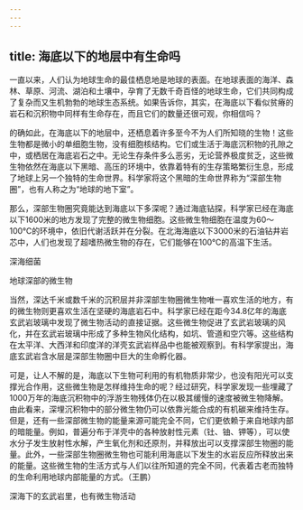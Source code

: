 ```yaml
---
---
---
```

title: 海底以下的地层中有生命吗
---




一直以来，人们认为地球生命的最佳栖息地是地球的表面。在地球表面的海洋、森林、草原、河流、湖泊和土壤中，孕育了无数千奇百怪的地球生命，它们共同构成了复杂而又生机勃勃的地球生态系统。如果告诉你，其实，在海底以下看似贫瘠的岩石和沉积物中同样有生命存在，而且它们的数量还很可观，你相信吗？

的确如此，在海底以下的地层中，还栖息着许多至今不为人们所知晓的生物！这些生物都是微小的单细胞生物，没有细胞核结构。它们或生活于海底沉积物的孔隙之中，或栖居在海底岩石之中。无论生存条件多么恶劣，无论营养极度贫乏，这些微生物依然在海底以下黑暗、高压的环境中，依靠着特有的生存策略繁衍生息，形成了地球上另一个独特的生命世界。科学家将这个黑暗的生命世界称为“深部生物圈”，也有人称之为“地球的地下室”。

那么，深部生物圈究竟能达到海底以下多深呢？通过海底钻探，科学家已经在海底以下1600米的地方发现了完整的微生物细胞。这些微生物细胞在温度为60～100℃的环境中，依旧代谢活跃并在分裂。在北海海底以下3000米的石油钻井岩芯中，人们也发现了超嗜热微生物的存在，它们能够在100℃的高温下生活。

深海细菌



地球深部的微生物



当然，深达千米或数千米的沉积层并非深部生物圈微生物唯一喜欢生活的地方，有的微生物则更喜欢生活在坚硬的海底岩石中。科学家已经在距今34.8亿年的海底玄武岩玻璃中发现了微生物活动的直接证据。这些微生物促进了玄武岩玻璃的风化，并在玄武岩玻璃中形成了多种生物风化结构，如坑、管道和空穴等。这些结构在太平洋、大西洋和印度洋的洋壳玄武岩样品中也能被观察到。有科学家提出，海底玄武岩含水层是深部生物圈中巨大的生命孵化器。

可是，让人不解的是，海底以下生物可利用的有机物质非常少，也没有阳光可以支撑光合作用，这些微生物是怎样维持生命的呢？经过研究，科学家发现一些埋藏了1000万年的海底沉积物中的浮游生物残体仍在以极其缓慢的速度被微生物降解。由此看来，深埋沉积物中的部分微生物仍可以依靠光能合成的有机碳来维持生存。但是，还有一些深部微生物的能量来源可能完全不同，它们更依赖于来自地球内部的暗能量。例如，普遍分布于洋壳中的各种放射性元素（钍、铀、钾等），可以使水分子发生放射性水解，产生氧化剂和还原剂，并释放出可以支撑深部生物圈的能量。此外，一些深部生物圈微生物也可能利用海底以下发生的水岩反应所释放出来的能量。这些微生物的生活方式与人们以往所知道的完全不同，代表着古老而独特的生命利用地球内部能量的方式。（王鹏）

深海下的玄武岩里，也有微生物活动